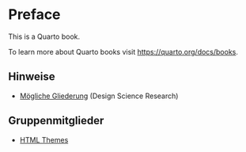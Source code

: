 # Preface {.unnumbered}

This is a Quarto book.

To learn more about Quarto books visit <https://quarto.org/docs/books>.


## Hinweise

- [Mögliche Gliederung](https://kirenz.github.io/thesis-guide/docs/design-science-research-gliederung.html) (Design Science Research)

## Gruppenmitglieder

- [HTML Themes](https://quarto.org/docs/output-formats/html-themes.html)
